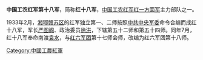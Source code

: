 '''中国工农红军第十八军'''，简称'''红十八军'''，[[中国工农红军|中国工农红军]][[红一方面军|红一方面军]]主力部队之一。

1933年2月，[[湘鄂赣苏区|湘鄂赣苏区]]的红军独立第一、二师按照[[中共中央军委|中共中央军委]]命令合编而成红十八军，军长[[严图阁|严图阁]]、政治委员[[徐洪|徐洪]]，下辖第五十二师和第五十四师。同年7月，红十八军奉命南渡[[袁水|袁水]]，与[[红六军团|红六军团]]第十七师会师，改编为红六军团第十八师。

{{中國工農紅軍}}

[[Category:中國工農紅軍|Category:中國工農紅軍]]